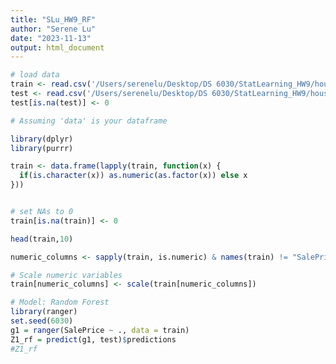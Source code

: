 ```yaml
---
title: "SLu_HW9_RF"
author: "Serene Lu"
date: "2023-11-13"
output: html_document
---
```


```r
# load data
train <- read.csv('/Users/serenelu/Desktop/DS 6030/StatLearning_HW9/house-prices-advanced-regression-techniques/train.csv')
test <- read.csv('/Users/serenelu/Desktop/DS 6030/StatLearning_HW9/house-prices-advanced-regression-techniques/test.csv')
test[is.na(test)] <- 0

# Assuming 'data' is your dataframe

library(dplyr)
library(purrr)

train <- data.frame(lapply(train, function(x) {
  if(is.character(x)) as.numeric(as.factor(x)) else x
}))


# set NAs to 0
train[is.na(train)] <- 0

head(train,10)

numeric_columns <- sapply(train, is.numeric) & names(train) != "SalePrice"

# Scale numeric variables
train[numeric_columns] <- scale(train[numeric_columns])
```

```r
# Model: Random Forest
library(ranger)
set.seed(6030)
g1 = ranger(SalePrice ~ ., data = train)
Z1_rf = predict(g1, test)$predictions
#Z1_rf
```

